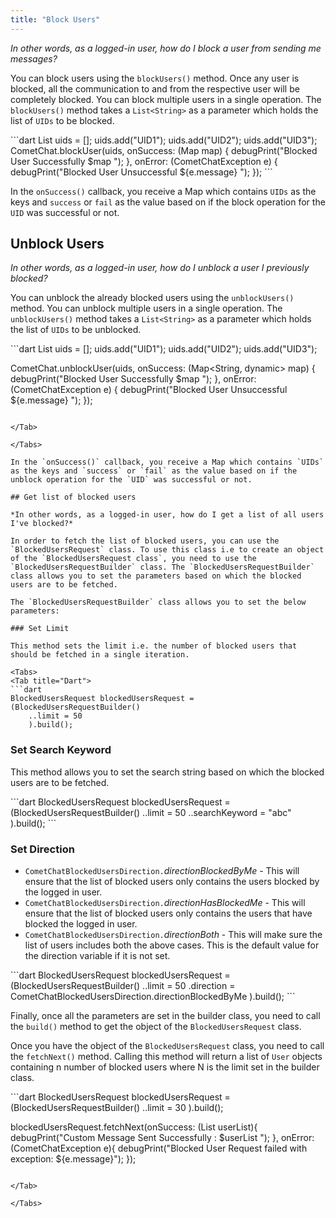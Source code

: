 ```yaml
---
title: "Block Users"
---
```




*In other words, as a logged-in user, how do I block a user from sending me messages?*

You can block users using the `blockUsers()` method. Once any user is blocked, all the communication to and from the respective user will be completely blocked. You can block multiple users in a single operation. The `blockUsers()` method takes a `List<String>` as a parameter which holds the list of `UIDs` to be blocked.

<Tabs>
<Tab title="Dart">
```dart
List<String > uids = [];
uids.add("UID1");
uids.add("UID2");
uids.add("UID3");
CometChat.blockUser(uids, onSuccess: (Map<String, dynamic> map) {
  debugPrint("Blocked User Successfully $map ");
}, onError: (CometChatException e) {
  debugPrint("Blocked User Unsuccessful ${e.message} ");
});
```

</Tab>

</Tabs>

In the `onSuccess()` callback, you receive a Map which contains `UIDs` as the keys and `success` or `fail` as the value based on if the block operation for the `UID` was successful or not.

## Unblock Users

*In other words, as a logged-in user, how do I unblock a user I previously blocked?*

You can unblock the already blocked users using the `unblockUsers()` method. You can unblock multiple users in a single operation. The `unblockUsers()` method takes a `List<String>` as a parameter which holds the list of `UIDs` to be unblocked.

<Tabs>
<Tab title="Dart">
```dart
List<String > uids = [];
uids.add("UID1");
uids.add("UID2");
uids.add("UID3");

CometChat.unblockUser(uids, onSuccess: (Map<String, dynamic> map) {
   debugPrint("Blocked User Successfully $map ");
   }, onError: (CometChatException e) {
   debugPrint("Blocked User Unsuccessful ${e.message} ");
   });
```

</Tab>

</Tabs>

In the `onSuccess()` callback, you receive a Map which contains `UIDs` as the keys and `success` or `fail` as the value based on if the unblock operation for the `UID` was successful or not.

## Get list of blocked users

*In other words, as a logged-in user, how do I get a list of all users I've blocked?*

In order to fetch the list of blocked users, you can use the `BlockedUsersRequest` class. To use this class i.e to create an object of the `BlockedUsersRequest class`, you need to use the `BlockedUsersRequestBuilder` class. The `BlockedUsersRequestBuilder` class allows you to set the parameters based on which the blocked users are to be fetched.

The `BlockedUsersRequestBuilder` class allows you to set the below parameters:

### Set Limit

This method sets the limit i.e. the number of blocked users that should be fetched in a single iteration.

<Tabs>
<Tab title="Dart">
```dart
BlockedUsersRequest blockedUsersRequest =   (BlockedUsersRequestBuilder()
    ..limit = 50
    ).build();
```

</Tab>

</Tabs>

### Set Search Keyword

This method allows you to set the search string based on which the blocked users are to be fetched.

<Tabs>
<Tab title="Dart">
```dart
BlockedUsersRequest blockedUsersRequest =  (BlockedUsersRequestBuilder()
    ..limit = 50
    ..searchKeyword = "abc"
    ).build();
```

</Tab>

</Tabs>

### Set Direction

* `CometChatBlockedUsersDirection.`*directionBlockedByMe* - This will ensure that the list of blocked users only contains the users blocked by the logged in user.
* `CometChatBlockedUsersDirection.`*directionHasBlockedMe* - This will ensure that the list of blocked users only contains the users that have blocked the logged in user.
* `CometChatBlockedUsersDirection.`*directionBoth* - This will make sure the list of users includes both the above cases. This is the default value for the direction variable if it is not set.

<Tabs>
<Tab title="Dart">
```dart
BlockedUsersRequest blockedUsersRequest = (BlockedUsersRequestBuilder()
    ..limit = 50
    .direction = CometChatBlockedUsersDirection.directionBlockedByMe
    ).build();
```

</Tab>

</Tabs>

Finally, once all the parameters are set in the builder class, you need to call the `build()` method to get the object of the `BlockedUsersRequest` class.

Once you have the object of the `BlockedUsersRequest` class, you need to call the `fetchNext()` method. Calling this method will return a list of `User` objects containing n number of blocked users where N is the limit set in the builder class.

<Tabs>
<Tab title="Dart">
```dart
BlockedUsersRequest blockedUsersRequest = (BlockedUsersRequestBuilder()
      ..limit = 30
    ).build();

blockedUsersRequest.fetchNext(onSuccess: (List<User> userList){
      debugPrint("Custom Message Sent Successfully : $userList ");
    }, onError: (CometChatException e){
      debugPrint("Blocked User Request failed with exception: ${e.message}");
});
```

</Tab>

</Tabs>
